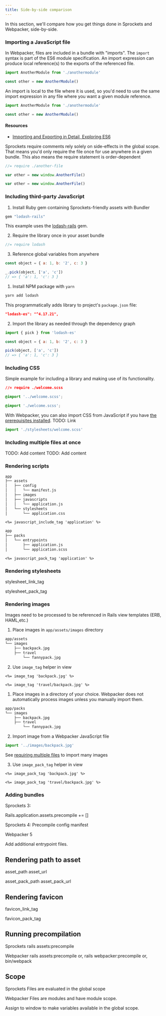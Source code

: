 ```yaml
---
title: Side-by-side comparison
---
```


In this section, we'll compare how you get things done in Sprockets and Webpacker, side-by-side.

### Importing a JavaScript file


<SprocketsVsWebpackerTabs>
<TabItem value="webpacker">

In Webpacker, files are included in a bundle with "imports". The `import` syntax is part of the ES6 module specification. An import expression can produce local reference(s) to the exports of the referenced file.

```js title="app/packs/javascript/some-file.js"
import AnotherModule from './anothermodule'

const other = new AnotherModule()
```

An import is local to the file where it is used, so you'd need to use the same import expression in any file where you want a given module reference.

```js title="app/packs/javascript/a-second-file.js"
import AnotherModule from './anothermodule'

const other = new AnotherModule()
```

#### Resources

- [Importing and Exporting in Detail, Exploring ES6](https://exploringjs.com/es6/ch_modules.html#sec_importing-exporting-details)

</TabItem>

<TabItem value="sprockets">

Sprockets require comments rely solely on side-effects in the global scope. That means you'd only require the file once for use anywhere in a given bundle. This also means the require statement is order-dependent

```js title="app/assets/javascripts/some-file.js"
//= require ./another-file

var other = new window.AnotherFile()
```

```js title="app/assets/javascripts/some-file-required-later.js"
var other = new window.AnotherFile()
```

</TabItem>
</SprocketsVsWebpackerTabs>

### Including third-party JavaScript

<SprocketsVsWebpackerTabs>
<TabItem value="sprockets">

1. Install Ruby gem containing Sprockets-friendly assets with Bundler

```ruby title="Gemfile"
gem "lodash-rails"
```

This example uses the [lodash-rails](https://github.com/rh/lodash-rails) gem.

2. Require the library once in your asset bundle

```js title="app/assets/application.js"
//= require lodash
```

3. Reference global variables from anywhere

```js title="app/assets/widget.js"
const object = { a: 1, b: '2', c: 3 }

_.pick(object, ['a', 'c'])
// => { 'a': 1, 'c': 3 }
```

</TabItem>
<TabItem value="webpacker">

1. Install NPM package with `yarn`

```bash
yarn add lodash
```

This programmatically adds library to project's `package.json` file:

```json
"lodash-es": "^4.17.21",
```

2. Import the library as needed through the dependency graph

```js title="app/packs/src/widget.js"
import { pick } from 'lodash-es'

const object = { a: 1, b: '2', c: 3 }

pick(object, ['a', 'c'])
// => { 'a': 1, 'c': 3 }
```

</TabItem>
</SprocketsVsWebpackerTabs>

### Including CSS

Simple example for including a library and making use of its functionality.

<SprocketsVsWebpackerTabs>
<TabItem value="sprockets">

```css
//= require ./welcome.scss
```

```css
@import '../welcome.scss';
```

</TabItem>
<TabItem value="webpacker">

```css
@import './welcome.scss';
```

With Webpacker, you can also import CSS from JavaScript if you have [the prerequisites installed](/). TODO: Link

```js title="app/packs/javascript/anyfile.js"
import './stylesheets/welcome.scss'
```

</TabItem>
</SprocketsVsWebpackerTabs>

### Including multiple files at once

<SprocketsVsWebpackerTabs>
  <TabItem value="sprockets">TODO: Add content</TabItem>
  <TabItem value="webpacker">TODO: Add content</TabItem>
</SprocketsVsWebpackerTabs>

### Rendering scripts

<SprocketsVsWebpackerTabs>

<TabItem value="sprockets">

```bash
app
├── assets
│   ├── config
│   │   └── manifest.js
│   ├── images
│   ├── javascripts
│   │   └── application.js
│   └── stylesheets
│       └── application.css
```

```erb
<%= javascript_include_tag 'application' %>
```

</TabItem>

<TabItem value="webpacker">

```bash
app
├── packs
│   └── entrypoints
│       ├── application.js
│       └── application.scss
```

```erb
<%= javascript_pack_tag 'application' %>
```

</TabItem>

</SprocketsVsWebpackerTabs>

### Rendering stylesheets

stylesheet_link_tag

stylesheet_pack_tag

### Rendering images

Images need to be processed to be referenced in Rails view templates (ERB, HAML,etc.)

<SprocketsVsWebpackerTabs>

<TabItem value="sprockets">

1.  Place images in `app/assets/images` directory

```sh
app/assets
└── images
    ├── backpack.jpg
    ├── travel
        └── fannypack.jpg
```

2.  Use `image_tag` helper in view

```erb
<%= image_tag 'backpack.jpg' %>
```

```erb
<%= image_tag 'travel/backpack.jpg' %>
```

</TabItem>
<TabItem value="webpacker">

1.  Place images in a directory of your choice. Webpacker does not automatically process images unless you manually import them.

```sh
app/packs
└── images
    ├── backpack.jpg
    ├── travel
        └── fannypack.jpg
```

2. Import image from a Webpacker JavaScript file

```js
import '../images/backpack.jpg'
```

See [requiring multiple files](/) to import many images

3.  Use `image_pack_tag` helper in view

```erb
<%= image_pack_tag 'backpack.jpg' %>
```

```erb
<%= image_pack_tag 'travel/backpack.jpg' %>
```

</TabItem>

</SprocketsVsWebpackerTabs>

### Adding bundles

Sprockets 3:

Rails.application.assets.precompile += []

Sprockets 4:
Precompile config
manifest

Webpacker 5

Add additional entrypoint files.

## Rendering path to asset

asset_path
asset_url

asset_pack_path
asset_pack_url

## Rendering favicon

favicon_link_tag

favicon_pack_tag

## Running precompilation

Sprockets
rails assets:precompile

Webpacker
rails assets:precompile
or, rails webpacker:precompile
or, bin/webpack

## Scope

Sprockets
Files are evaluated in the global scope

Webpacker
Files are modules and have module scope.

Assign to window to make variables available in the global scope.
